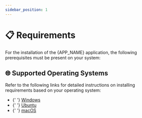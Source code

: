 ```yaml
---
sidebar_position: 1
---
```




# 📋 Requirements

<Fragment>
  For the installation of the <AppIcon /> {APP_NAME} application, the following
  prerequisites must be present on your system:
</Fragment>

<Dependencies />

## 🌐 Supported Operating Systems

Refer to the following links for detailed instructions on installing
requirements based on your operating system:

<ul>
  <li>
    <WindowsIcon />
    {'  '}
    <a href={'./windows'}>Windows</a>
  </li>
  <li>
    <UbuntuIcon />
    {'  '}
    <a href={'./ubuntu'}>Ubuntu</a>
  </li>
  <li>
    <MacOsIcon />
    {'  '}
    <a href={'./macos'}>macOS</a>
  </li>
</ul>
